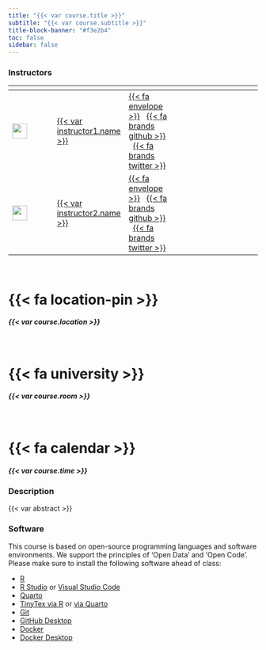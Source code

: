 ```yaml
---
title: "{{< var course.title >}}"
subtitle: "{{< var course.subtitle >}}"
title-block-banner: "#f3e2b4"
toc: false
sidebar: false
---
```



### Instructors

<span></span>     | <span></span>     | <span></span>    | <span></span>    |  <span></span>      
------------------|-------------------|------------------|------------------|------------------ 
![](/img/jsc.png){width=30}        | [{{< var instructor1.name >}}]({{< var instructor1.url >}}) | <a href="mailto:{{< var instructor1.email >}}" title="email">{{< fa envelope >}}</a> &nbsp; <a href="https://github.com/{{< var instructor1.github >}}" title="GitHub">{{< fa brands github >}}</i></a> &nbsp; <a href="https://twitter.com/{{< var instructor1.twitter >}}" title="Twitter">{{< fa brands twitter >}}</a> 
![](/img/ll.png){width=30}         | [{{< var instructor2.name >}}]({{< var instructor2.url >}}) | <a href="mailto:{{< var instructor2.email >}}" title="email">{{< fa envelope >}}</a> &nbsp; <a href="https://github.com/{{< var instructor2.github >}}" title="GitHub">{{< fa brands github >}}</i></a> &nbsp; <a href="https://twitter.com/{{< var instructor2.twitter >}}" title="Twitter">{{< fa brands twitter >}}</a> 


::: {.grid}

::: {.g-col-12 .g-col-sm-6 .g-col-md-4}
<br>

# {{< fa location-pin >}} {.icon}

##### {{< var course.location >}} {.center}
:::


::: {.g-col-12 .g-col-sm-6 .g-col-md-4}
<br>

# {{< fa university >}} {.icon}

##### {{< var course.room >}} {.center}
:::

::: {.g-col-12 .g-col-sm-6 .g-col-md-4}
<br>

# {{< fa calendar >}} {.icon}

##### {{< var course.time >}}  {.center} 
:::

:::

### Description

{{< var abstract >}}

### Software

This course is based on open-source programming languages and software environments. We support the principles of 'Open Data' and 'Open Code'. Please make sure to install the following software ahead of class: 

- [R](https://www.r-project.org/)
- [R Studio](https://www.rstudio.com/products/rstudio/download/) or [Visual Studio Code](https://visualstudio.microsoft.com/downloads/)
- [Quarto](https://quarto.org/docs/download/index.html)
- [TinyTex via R](https://bookdown.org/yihui/rmarkdown-cookbook/install-latex.html) or [via Quarto](https://quarto.org/docs/output-formats/pdf-engine.html#installing-tex)
- [Git](https://git-scm.com/book/en/v2/Getting-Started-Installing-Git)
- [GitHub Desktop](https://desktop.github.com/)
- [Docker](https://docs.docker.com/engine/install/)
- [Docker Desktop](https://www.docker.com/products/docker-desktop/)